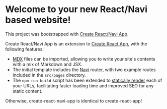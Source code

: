 
<div className="GettingStarted">

# Welcome to your new React/Navi based website!

This project was bootstrapped with [Create React/Navi App](https://github.com/frontarm/navi/tree/master/packages/create-react-navi-app).

Create React/Navi App is an extension to [Create React App](https://facebook.github.io/create-react-app/docs/getting-started), with the following features:

- [MDX](https://mdxjs.com/) files can be imported, allowing you to write your site's contents with a mix of Markdown and JSX.
- The initial template includes the [Navi](https://frontarm.com/navi/) router, with two example routes included in the `src/pages` directory.
- The `npm run build` script has been extended to [statically render](https://frontarm.com/articles/static-vs-server-rendering/) each of your URLs, facilitating faster loading time and improved SEO for any static content.

Otherwise, create-react-navi-app is identical to create-react-app!

</div>
